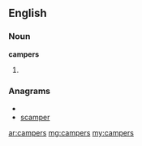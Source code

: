==English==

===Noun===
'''campers'''

# {{plural of|[[camper]]}}

===Anagrams===
* {{alphagram|acemprs}}
* [[scamper#English|scamper]]

[[ar:campers]]
[[mg:campers]]
[[my:campers]]